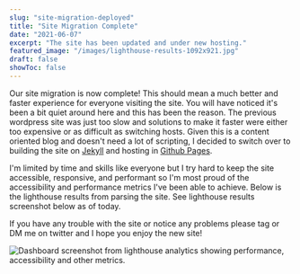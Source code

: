 ```yaml
---
slug: "site-migration-deployed"
title: "Site Migration Complete"
date: "2021-06-07"
excerpt: "The site has been updated and under new hosting."
featured_image: "/images/lighthouse-results-1092x921.jpg"
draft: false
showToc: false
---
```


Our site migration is now complete!  This should mean a much better and faster experience for everyone visiting the site.  You will have noticed it's been a bit quiet around here and this has been the reason.  The previous wordpress site was just too slow and solutions to make it faster were either too expensive or as difficult as switching hosts.  Given this is a content oriented blog and doesn't need a lot of scripting, I decided to switch over to building the site on [Jekyll](https://jekyllrb.com/) and hosting in [Github Pages](https://pages.github.com/).

I'm limited by time and skills like everyone but I try hard to keep the site accessible, responsive, and performant so I'm most proud of the accessibility and performance metrics I've been able to achieve.  Below is the lighthouse results from parsing the site. See lighthouse results screenshot below as of today.

If you have any trouble with the site or notice any problems please tag or DM me on twitter and I hope you enjoy the new site!

![Dashboard screenshot from lighthouse analytics showing performance, accessibility and other metrics.](/images/lighthouse-results-1092x921.jpg)